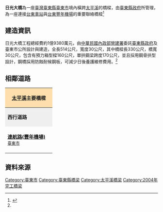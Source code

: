 {{coord|22.773637|121.123926|display=title|format=dms|scale:10000}}
{{Infobox_Bridge
|bridge_name  = 日光大橋
|image        = Ri-Kuang Bridge.jpg
|image_size   = 300px
|caption      = 日光大橋
|official_name= 日光大橋
|carries      = 臺東市 編號2-6道路(連航路)
|crosses      = [[太平溪|太平溪]]
|locale       = [[臺東市|臺東市]]境內
|maint        = [[臺東市公所|臺東市公所]]
|length       = {{convert|330|m|ft|0}}
|width        = {{convert|30|m|ft|0}}
|design       =  鋼[[拱橋|拱橋]]橋
|open         = 2004年12月20日<ref>{{cite web |url=http://www.taitungcity.gov.tw/news/921222sunbridge.htm |title=台東市公所 日光大橋暨二之六號道路通車典禮活動 |date=2004-12-22 |accessdate=2004-12-22 |deadurl=yes |archiveurl=https://web.archive.org/web/20041013121907/http://www.taitungcity.gov.tw/news/921222sunbridge.htm |archivedate=2004-10-13 }}</ref>
|closed       =
|destruction  = 
|coordinates  = {{coord|22.773637|N|121.123926|E|scale:10000}}
}}

'''日光大橋'''為一座[[臺灣|臺灣]][[臺東縣|臺東縣]][[臺東市|臺東市]]境內橫跨[[太平溪|太平溪]]的橋樑，由[[臺東縣政府|臺東縣政府]]所管理，為一座連接[[台東車站|台東車站]]與[[台東豐年機場|台東豐年機場]]的重要聯絡橋樑<ref name="#1">{{cite web |url=http://www.arch.net.tw/newarch/news/9301a.htm |title=營建新聞 日光大橋 |date=2003-11 |accessdate=2003-11 |archive-date=2016-03-04 |archive-url=https://web.archive.org/web/20160304212756/http://www.arch.net.tw/newarch/news/9301a.htm |dead-url=no }}</ref>

== 建造資訊 ==

日光大橋工程總經費約1億9380萬元，由[[中華民國內政部|中華民國內政部]][[營建署|營建署]]委託[[臺東縣政府|臺東縣政府]]及臺東市公所設計與建造，全長514公尺，寬度30公尺，其中橋樑長330公尺，橋寬30公尺，包含有預力箱型樑160公尺，單拱鋼梁跨度170公尺，並且採用鋼骨拱型設計，鋼橋採用防蝕耐候鋼板，可減少日後養護維修費用。<ref name="#1"/>

== 相鄰道路 ==

{|  class="toccolours" border="1" cellpadding="4" style="margin: 0 auto; border-collapse: collapse; text-align: center; white-space:nowrap;"
|-  



! colspan="3" style="background: #ffdead;" | '''[[太平溪|太平溪]]主要橋樑'''

|-
| style="background: #efefef;" | '''西行道路'''
| colspan="1" style= "background: #efefef;"    |'''[[太平溪|太平溪]]'''
| style="background: #efefef;" | '''東行道路'''
|-
| style="width:140px; height:88px; color: #A9A9A9;" |  '''[[台東豐年機場|連航路(豐年機場)]]'''<br /><small>[[臺東市|臺東市]]</small>

| style="width:200px; height:75px;" | '''日光大橋'''<br /><small>''往''</small><br /><small>''←[[臺東市|臺東市]]　　　　[[臺東市|臺東市]]→''</small>
| style="width:140px; height:75px;" | '''[[臺東車站|連航路(台東車站)]]'''<br /><small>[[臺東市|臺東市]]</small>

{| border="0"

|}
|}

== 資料來源 ==
<div class="references-small">
<references />
</div>

[[Category:臺東市|Category:臺東市]]
[[Category:臺東縣橋梁|Category:臺東縣橋梁]]
[[Category:太平溪橋梁|Category:太平溪橋梁]]
[[Category:2004年完工橋梁|Category:2004年完工橋梁]]